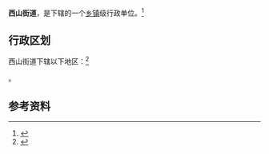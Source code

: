 {{中国乡级行政区|21/09/02/004/000}}

'''西山街道'''，是{{PRC admin/fullname|21/09/02/004/000|3}}下辖的一个[[乡镇|乡镇]]级行政单位。<ref>{{PRC admin/ref sgc|{{PRC admin/parent|21/09/02/004/000}}}}</ref>

== 行政区划 ==

西山街道下辖以下地区：<ref>{{PRC admin/ref sgc|21/09/02/004/000}}</ref>

{{PRC admin/children|21/09/02/004/000}}。

== 参考资料 ==

{{reflist}}

{{行政区划小作品}}
{{PRC admin/navcat|21/09/02/004/000}}